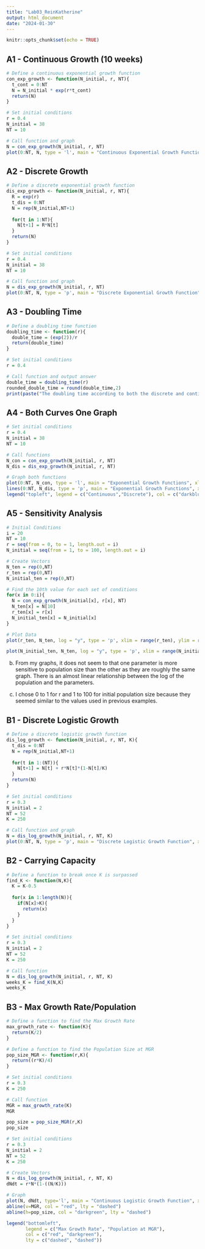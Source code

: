 ```yaml
---
title: "Lab03_ReinKatherine"
output: html_document
date: "2024-01-30"
---
```


```r
knitr::opts_chunk$set(echo = TRUE)
```

## A1 - Continuous Growth (10 weeks)

```r
# Define a continuous exponential growth function
con_exp_growth <- function(N_initial, r, NT){
  t_cont = 0:NT
  N = N_initial * exp(r*t_cont)
  return(N)
}

# Set initial conditions
r = 0.4
N_initial = 38
NT = 10

# Call function and graph
N = con_exp_growth(N_initial, r, NT)
plot(0:NT, N, type = 'l', main = "Continuous Exponential Growth Function", xlab = "Time", ylab = "Population Size", col = "darkblue")
```

## A2 - Discrete Growth

```r
# Define a discrete exponential growth function
dis_exp_growth <- function(N_initial, r, NT){
  R = exp(r)
  t_dis = 0:NT
  N = rep(N_initial,NT+1)
  
  for(t in 1:NT){
    N[t+1] = R*N[t]
  }
  return(N)
}

# Set initial conditions
r = 0.4
N_initial = 38
NT = 10

# Call function and graph
N = dis_exp_growth(N_initial, r, NT)
plot(0:NT, N, type = 'p', main = "Discrete Exponential Growth Function", xlab = "Time", ylab = "Population Size", col = "darkblue", pch = 16)
```

## A3 - Doubling Time

```r
# Define a doubling time function
doubling_time <- function(r){
  double_time = (exp(2))/r
  return(double_time)
}

# Set initial conditions
r = 0.4

# Call function and output answer
double_time = doubling_time(r)
rounded_double_time = round(double_time,2)
print(paste("The doubling time according to both the discrete and continuous functions is", rounded_double_time))
```

## A4 - Both Curves One Graph

```r
# Set initial conditions
r = 0.4
N_initial = 38
NT = 10

# Call functions
N_con = con_exp_growth(N_initial, r, NT)
N_dis = dis_exp_growth(N_initial, r, NT)

# Graph both functions
plot(0:NT, N_con, type = 'l', main = "Exponential Growth Functions", xlab = "Time", ylab = "Population Size", col = "darkblue", lwd = 2)
lines(0:NT, N_dis, type = 'p', main = "Exponential Growth Functions", xlab = "Time", ylab = "Population Size", col = "red", pch = 16, lwd = 2)
legend("topleft", legend = c("Continuous","Discrete"), col = c("darkblue","red"), lty = c(1, NA), pch = c(NA, 16), lwd = c(2,2))
```

## A5 - Sensitivity Analysis

```r
# Initial Conditions
i = 20
NT = 10
r = seq(from = 0, to = 1, length.out = i)
N_initial = seq(from = 1, to = 100, length.out = i)

# Create Vectors
N_ten = rep(0,NT)
r_ten = rep(0,NT)
N_initial_ten = rep(0,NT)

# Find the 10th value for each set of conditions
for(x in 0:i){
  N = con_exp_growth(N_initial[x], r[x], NT)
  N_ten[x] = N[10]
  r_ten[x] = r[x]
  N_initial_ten[x] = N_initial[x]
}

# Plot Data
plot(r_ten, N_ten, log = "y", type = 'p', xlim = range(r_ten), ylim = range(N_ten), main = "Sensitivity of r", xlab = "r", ylab = "Log of Population Size", col = "darkblue", lwd = 1, cex = 0.75)

plot(N_initial_ten, N_ten, log = "y", type = 'p', xlim = range(N_initial_ten), ylim = range(N_ten), main = "Sensitivity of Initial Population Size", xlab = "Initial Population Size", ylab = "Log of Population Size", col = "darkblue", lwd = 1, cex = 0.75)
```

b) From my graphs, it does not seem to that one parameter is more sensitive to population size than the other as they are roughly the same graph. There is an almost linear relationship between the log of the population and the parameters. 

c) I chose 0 to 1 for r and 1 to 100 for initial population size because they seemed similar to the values used in previous examples. 

## B1 - Discrete Logistic Growth

```r
# Define a discrete logistic growth function
dis_log_growth <- function(N_initial, r, NT, K){
  t_dis = 0:NT
  N = rep(N_initial,NT+1)
  
  for(t in 1:(NT)){
    N[t+1] = N[t] + r*N[t]*(1-N[t]/K)
  }
  return(N)
}

# Set initial conditions
r = 0.3
N_initial = 2
NT = 52
K = 250

# Call function and graph
N = dis_log_growth(N_initial, r, NT, K)
plot(0:NT, N, type = 'p', main = "Discrete Logistic Growth Function", xlab = "Time", ylab = "Population Size", col = "darkblue")
```

## B2 - Carrying Capacity

```r
# Define a function to break once K is surpassed
find_K <- function(N,K){
  K = K-0.5
  
  for(x in 1:length(N)){
    if(N[x]>K){
      return(x)
    }
  }
}

# Set initial conditions
r = 0.3
N_initial = 2
NT = 52
K = 250

# Call function
N = dis_log_growth(N_initial, r, NT, K)
weeks_K = find_K(N,K)
weeks_K
```

## B3 - Max Growth Rate/Population

```r
# Define a function to find the Max Growth Rate
max_growth_rate <- function(K){
  return(K/2)
}

# Define a function to find the Population Size at MGR
pop_size_MGR <- function(r,K){
  return((r*K)/4)
}

# Set initial conditions
r = 0.3
K = 250

# Call function
MGR = max_growth_rate(K)
MGR

pop_size = pop_size_MGR(r,K)
pop_size

# Set initial conditions
r = 0.3
N_initial = 2
NT = 52
K = 250

# Create Vectors
N = dis_log_growth(N_initial, r, NT, K)
dNdt = r*N*(1-((N/K)))

# Graph
plot(N, dNdt, type='l', main = "Continuous Logistic Growth Function", xlab = "N", ylab = "dN/dt", col = "black")
abline(v=MGR, col = "red", lty = "dashed")
abline(h=pop_size, col = "darkgreen", lty = "dashed")

legend("bottomleft", 
       legend = c("Max Growth Rate", "Population at MGR"), 
       col = c("red", "darkgreen"), 
       lty = c("dashed", "dashed"))

```




